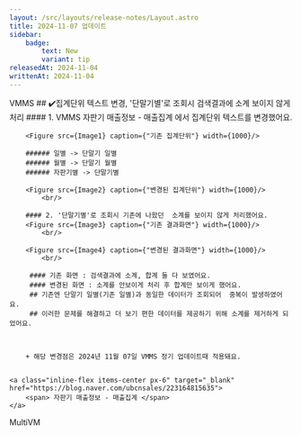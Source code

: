 ```yaml
---
layout: /src/layouts/release-notes/Layout.astro
title: 2024-11-07 업데이트
sidebar:
    badge:
        text: New
        variant: tip
releasedAt: 2024-11-04
writtenAt: 2024-11-04
---
```




<Frame>
    <Badge style={'web'}>VMMS</Badge>
    ## ✔️집계단위 텍스트 변경, '단말기별'로 조회시 검색결과에 소계 보이지 않게 처리
        #### 1. VMMS 자판기 매출정보 - 매출집계 에서 집계단위 텍스트를 변경했어요.

        <Figure src={Image1} caption={"기존 집계단위"} width={1000}/>

        ###### 일별 -> 단말기 일별
        ###### 월별 -> 단말기 월별
        ###### 자판기별 -> 단말기별

        <Figure src={Image2} caption={"변경된 집계단위"} width={1000}/>
            <br/>

        #### 2. '단말기별'로 조회시 기존에 나왔던  소계를 보이지 않게 처리했어요.
        <Figure src={Image3} caption={"기존 결과화면"} width={1000}/>
            <br/>

        <Figure src={Image4} caption={"변경된 결과화면"} width={1000}/>
            <br/>

         #### 기존 화면 : 검색결과에 소계, 합계 둘 다 보였어요.
         #### 변경된 화면 : 소계를 안보이게 처리 후 합계만 보이게 했어요.
         ## 기존엔 단말기 일별(기존 일별)과 동일한 데이터가 조회되어  중복이 발생하였어요.
         ## 이러한 문제를 해결하고 더 보기 편한 데이터를 제공하기 위해 소계를 제거하게 되었어요.



        + 해당 변경점은 2024년 11월 07일 VMMS 정기 업데이트때 적용돼요.


    <a class="inline-flex items-center px-6" target="_blank" href="https://blog.naver.com/ubcnsales/223164815635">
        <span> 자판기 매출정보 - 매출집계 </span>
    </a>
</Frame>

<Frame>
    <Badge style={'web'}>MultiVM</Badge>

</Frame>